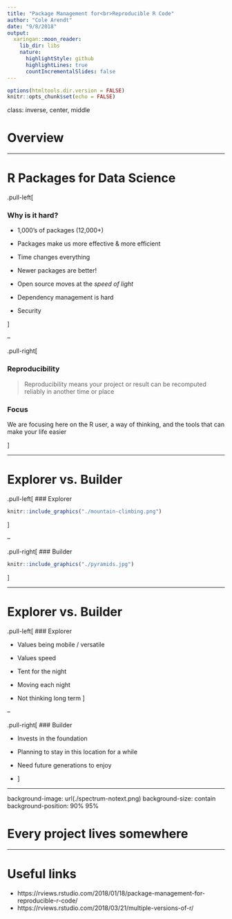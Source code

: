 ```yaml
---
title: "Package Management for<br>Reproducible R Code"
author: "Cole Arendt"
date: "9/8/2018"
output:
  xaringan::moon_reader:
    lib_dir: libs
    nature:
      highlightStyle: github
      highlightLines: true
      countIncrementalSlides: false
---
```


```r
options(htmltools.dir.version = FALSE)
knitr::opts_chunk$set(echo = FALSE)
```


class: inverse, center, middle

# Overview

---

# R Packages for Data Science

.pull-left[

### Why is it hard?

- 1,000's of packages (12,000+)

- Packages make us more effective & more efficient

- Time changes everything

- Newer packages are better!

- Open source moves at the *speed of light*

- Dependency management is hard

- Security

]

--

.pull-right[


### Reproducibility 

> Reproducibility means your project or result
> can be recomputed reliably in another time or place

### Focus

We are focusing here on the R user, a way of thinking,
and the tools that can make your life easier

]

---

# Explorer vs. Builder

.pull-left[ 
### Explorer
```r
knitr::include_graphics("./mountain-climbing.png")
```
]

--

.pull-right[
### Builder
```r
knitr::include_graphics("./pyramids.jpg")
```
]

---

# Explorer vs. Builder

.pull-left[
### Explorer

- Values being mobile / versatile

- Values speed

- Tent for the night

- Moving each night

- Not thinking long term 
]

--

.pull-right[
### Builder

- Invests in the foundation

- Planning to stay in this location for a while

- Need future generations to enjoy

-  
]

---

background-image: url(./spectrum-notext.png)
background-size: contain
background-position: 90% 95%

# Every project lives somewhere

---

# Useful links

- https://rviews.rstudio.com/2018/01/18/package-management-for-reproducible-r-code/
- https://rviews.rstudio.com/2018/03/21/multiple-versions-of-r/

